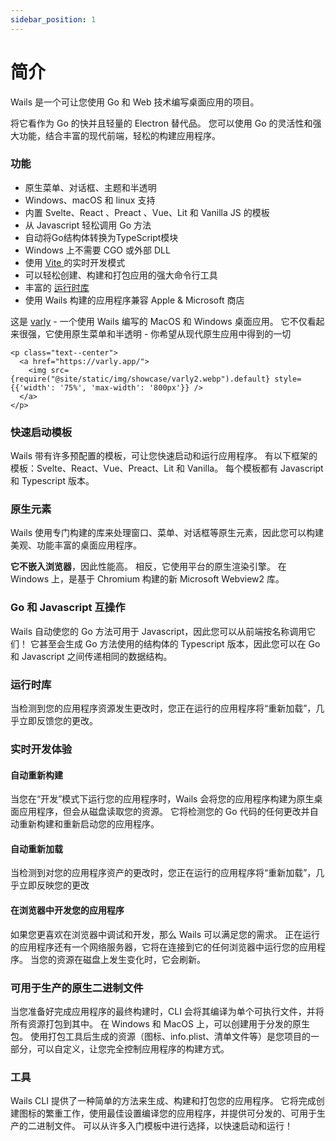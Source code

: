 ```yaml
---
sidebar_position: 1
---
```


# 简介

Wails 是一个可让您使用 Go 和 Web 技术编写桌面应用的项目。

将它看作为 Go 的快并且轻量的 Electron 替代品。 您可以使用 Go 的灵活性和强大功能，结合丰富的现代前端，轻松的构建应用程序。

### 功能

- 原生菜单、对话框、主题和半透明
- Windows、macOS 和 linux 支持
- 内置 Svelte、React 、Preact 、Vue、Lit 和 Vanilla JS 的模板
- 从 Javascript 轻松调用 Go 方法
- 自动将Go结构体转换为TypeScript模块
- Windows 上不需要 CGO 或外部 DLL
- 使用 [Vite ](https://vitejs.dev/) 的实时开发模式
- 可以轻松创建、构建和打包应用的强大命令行工具
- 丰富的 [运行时库](/docs/next/reference/runtime/intro)
- 使用 Wails 构建的应用程序兼容 Apple & Microsoft 商店

这是 [varly](https://varly.app) - 一个使用 Wails 编写的 MacOS 和 Windows 桌面应用。 它不仅看起来很强，它使用原生菜单和半透明 - 你希望从现代原生应用中得到的一切

```mdx-code-block
<p class="text--center">
  <a href="https://varly.app/">
    <img src={require("@site/static/img/showcase/varly2.webp").default} style={{'width': '75%', 'max-width': '800px'}} />
  </a>
</p>
```

### 快速启动模板

Wails 带有许多预配置的模板，可让您快速启动和运行应用程序。 有以下框架的模板：Svelte、React、Vue、Preact、Lit 和 Vanilla。 每个模板都有 Javascript 和 Typescript 版本。

### 原生元素

Wails 使用专门构建的库来处理窗口、菜单、对话框等原生元素，因此您可以构建美观、功能丰富的桌面应用程序。

**它不嵌入浏览器**，因此性能高。 相反，它使用平台的原生渲染引擎。 在 Windows 上，是基于 Chromium 构建的新 Microsoft Webview2 库。

### Go 和 Javascript 互操作

Wails 自动使您的 Go 方法可用于 Javascript，因此您可以从前端按名称调用它们！ 它甚至会生成 Go 方法使用的结构体的 Typescript 版本，因此您可以在 Go 和 Javascript 之间传递相同的数据结构。

### 运行时库

当检测到您的应用程序资源发生更改时，您正在运行的应用程序将“重新加载”，几乎立即反馈您的更改。

### 实时开发体验

#### 自动重新构建

当您在“开发”模式下运行您的应用程序时，Wails 会将您的应用程序构建为原生桌面应用程序，但会从磁盘读取您的资源。 它将检测您的 Go 代码的任何更改并自动重新构建和重新启动您的应用程序。

#### 自动重新加载

当检测到对您的应用程序资产的更改时，您正在运行的应用程序将“重新加载”，几乎立即反映您的更改

#### 在浏览器中开发您的应用程序

如果您更喜欢在浏览器中调试和开发，那么 Wails 可以满足您的需求。 正在运行的应用程序还有一个网络服务器，它将在连接到它的任何浏览器中运行您的应用程序。 当您的资源在磁盘上发生变化时，它会刷新。

### 可用于生产的原生二进制文件

当您准备好完成应用程序的最终构建时，CLI 会将其编译为单个可执行文件，并将所有资源打包到其中。 在 Windows 和 MacOS 上，可以创建用于分发的原生包。 使用打包工具后生成的资源（图标、info.plist、清单文件等）是您项目的一部分，可以自定义，让您完全控制应用程序的构建方式。

### 工具

Wails CLI 提供了一种简单的方法来生成、构建和打包您的应用程序。 它将完成创建图标的繁重工作，使用最佳设置编译您的应用程序，并提供可分发的、可用于生产的二进制文件。 可以从许多入门模板中进行选择，以快速启动和运行！
